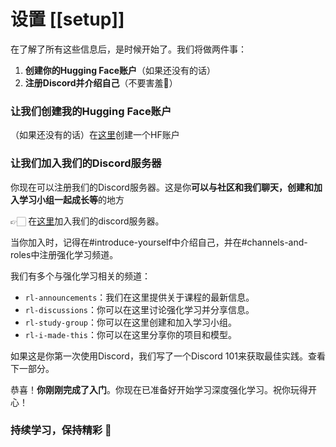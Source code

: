 # 设置 [[setup]]

在了解了所有这些信息后，是时候开始了。我们将做两件事：

1. **创建你的Hugging Face账户**（如果还没有的话）
2. **注册Discord并介绍自己**（不要害羞🤗）

### 让我们创建我的Hugging Face账户

（如果还没有的话）在<a href="https://huggingface.co/join">这里</a>创建一个HF账户

### 让我们加入我们的Discord服务器

你现在可以注册我们的Discord服务器。这是你**可以与社区和我们聊天，创建和加入学习小组一起成长等**的地方

👉🏻 在<a href="https://discord.gg/ydHrjt3WP5">这里</a>加入我们的discord服务器。

当你加入时，记得在#introduce-yourself中介绍自己，并在#channels-and-roles中注册强化学习频道。

我们有多个与强化学习相关的频道：
- `rl-announcements`：我们在这里提供关于课程的最新信息。
- `rl-discussions`：你可以在这里讨论强化学习并分享信息。
- `rl-study-group`：你可以在这里创建和加入学习小组。
- `rl-i-made-this`：你可以在这里分享你的项目和模型。

如果这是你第一次使用Discord，我们写了一个Discord 101来获取最佳实践。查看下一部分。

恭喜！**你刚刚完成了入门**。你现在已准备好开始学习深度强化学习。祝你玩得开心！


### 持续学习，保持精彩 🤗
